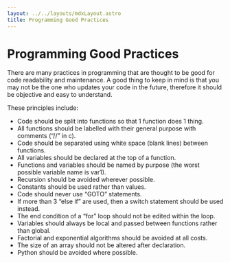 ```yaml
---
layout: ../../layouts/mdxLayout.astro
title: Programming Good Practices 
---
```


# Programming Good Practices

There are many practices in programming that are thought to be good for code readability and maintenance. A good thing to keep in mind is that you may not be the one who updates your code in the future, therefore it should be objective and easy to understand.

These principles include:
- Code should be split into functions so that 1 function does 1 thing.
- All functions should be labelled with their general purpose with comments (“//” in c).
- Code should be separated using white space (blank lines) between functions.
- All variables should be declared at the top of a function.
- Functions and variables should be named by purpose (the worst possible variable name is var1).
- Recursion should be avoided wherever possible.
- Constants should be used rather than values.
- Code should never use “GOTO” statements.
- If more than 3 “else if” are used, then a switch statement should be used instead.
- The end condition of a “for” loop should not be edited within the loop.
- Variables should always be local and passed between functions rather than global.
- Factorial and exponential algorithms should be avoided at all costs.
- The size of an array should not be altered after declaration.
- Python should be avoided where possible.